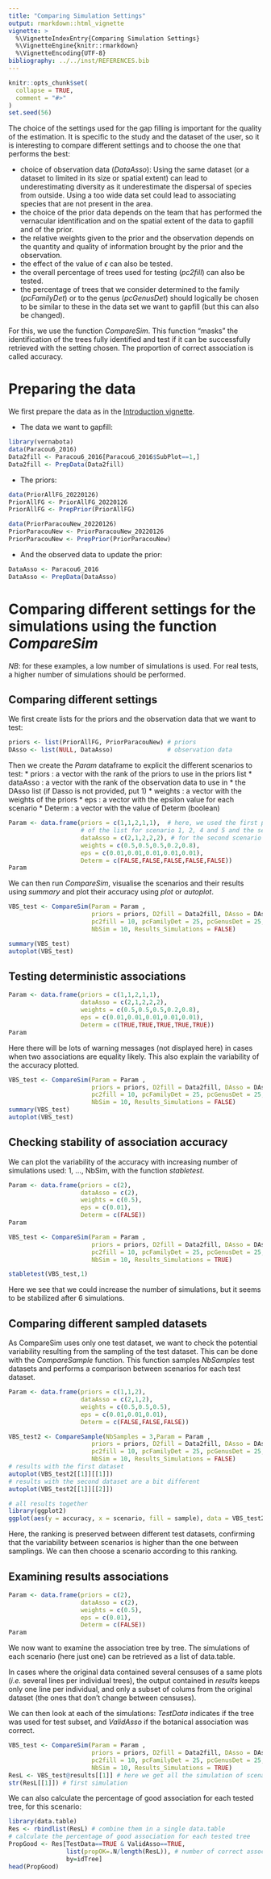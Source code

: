 ```yaml
---
title: "Comparing Simulation Settings"
output: rmarkdown::html_vignette
vignette: >
  %\VignetteIndexEntry{Comparing Simulation Settings}
  %\VignetteEngine{knitr::rmarkdown}
  %\VignetteEncoding{UTF-8}
bibliography: ../../inst/REFERENCES.bib  
---
```


```r
knitr::opts_chunk$set(
  collapse = TRUE,
  comment = "#>"
)
set.seed(56)
```

The choice of the settings used for the gap filling is important for the quality of the estimation. 
It is specific to the study and the dataset of the user, so it is interesting to compare different settings and to choose the one that performs the best:

* choice of observation data (*DataAsso*): Using the same dataset (or a dataset to limited in its size or spatial extent) can lead to underestimating diversity as it underestimate the dispersal of species from outside.
Using a too wide data set could lead to associating species that are not present in the area.
* the choice of the prior data depends on the team that has performed the vernacular identification and on the spatial extent of the data to gapfill and of the prior.
* the relative weights given to the prior and the observation depends on the quantity and quality of information brought by the prior and the observation.
* the effect of the value of $\epsilon$ can also be tested.
* the overall percentage of trees used for testing (*pc2fill*) can also be tested.
* the percentage of trees that we consider determined to the family (*pcFamilyDet*) or to the genus (*pcGenusDet*) should logically be chosen to be similar to these in the data set we want to gapfill (but this can also be changed).

For this, we use the function *CompareSim*.
This function "masks" the identification of the trees fully identified and test if it can be successfully retrieved with the setting chosen.
The proportion of correct association is called accuracy.

# Preparing the data

We first prepare the data as in the [Introduction vignette](vernabota.html).

* The data we want to gapfill:
```r
library(vernabota)
data(Paracou6_2016)
Data2fill <- Paracou6_2016[Paracou6_2016$SubPlot==1,]
Data2fill <- PrepData(Data2fill)
```

* The priors:

```r
data(PriorAllFG_20220126)
PriorAllFG <- PriorAllFG_20220126
PriorAllFG <- PrepPrior(PriorAllFG)

data(PriorParacouNew_20220126)
PriorParacouNew <- PriorParacouNew_20220126
PriorParacouNew <- PrepPrior(PriorParacouNew)
```

* And the observed data to update the prior:

```r
DataAsso <- Paracou6_2016
DataAsso <- PrepData(DataAsso)
```


# Comparing different settings for the simulations using the function *CompareSim*

*NB*: for these examples, a low number of simulations is used.
For real tests, a higher number of simulations should be performed.

## Comparing different settings

We first create lists for the priors and the observation data that we want to test:

```r
priors <- list(PriorAllFG, PriorParacouNew) # priors
DAsso <- list(NULL, DataAsso)               # observation data
```

Then we create the *Param* dataframe to explicit the different scenarios to test:
* priors : a vector with the rank of the priors to use in the priors list
* dataAsso : a vector with the rank of the observation data to use in
* the DAsso list (if Dasso is not provided, put 1)
* weights : a vector with the weights of the priors
* eps : a vector with the epsilon value for each scenario
* Determ : a vector with the value of Determ (boolean)

```r
Param <- data.frame(priors = c(1,1,2,1,1),  # here, we used the first prior 
                    # of the list for scenario 1, 2, 4 and 5 and the second for scenario 3
                    dataAsso = c(2,1,2,2,2), # for the second scenario dataAsso is NULL (the data to gapfill are used)
                    weights = c(0.5,0.5,0.5,0.2,0.8),
                    eps = c(0.01,0.01,0.01,0.01,0.01),
                    Determ = c(FALSE,FALSE,FALSE,FALSE,FALSE))
Param
```

We can then run *CompareSim*, visualise the scenarios and their results using *summary* and plot their accuracy using *plot* or *autoplot*.

```r
VBS_test <- CompareSim(Param = Param ,
                       priors = priors, D2fill = Data2fill, DAsso = DAsso,
                       pc2fill = 10, pcFamilyDet = 25, pcGenusDet = 25, 
                       NbSim = 10, Results_Simulations = FALSE)

summary(VBS_test)
autoplot(VBS_test)
```

## Testing deterministic associations

```r
Param <- data.frame(priors = c(1,1,2,1,1),  
                    dataAsso = c(2,1,2,2,2), 
                    weights = c(0.5,0.5,0.5,0.2,0.8),
                    eps = c(0.01,0.01,0.01,0.01,0.01),
                    Determ = c(TRUE,TRUE,TRUE,TRUE,TRUE))
Param
```

Here there will be lots of warning messages (not displayed here) in cases when two associations are equality likely.
This also explain the variability of the accuracy plotted.

```r
VBS_test <- CompareSim(Param = Param ,
                       priors = priors, D2fill = Data2fill, DAsso = DAsso,
                       pc2fill = 10, pcFamilyDet = 25, pcGenusDet = 25, 
                       NbSim = 10, Results_Simulations = FALSE)
summary(VBS_test)
autoplot(VBS_test)
```


## Checking stability of association accuracy

We can plot the variability of the accuracy with increasing number of simulations used: 1, ..., NbSim, with the function *stabletest*.

```r
Param <- data.frame(priors = c(2),
                    dataAsso = c(2),
                    weights = c(0.5),
                    eps = c(0.01),
                    Determ = c(FALSE))
Param
```

```r
VBS_test <- CompareSim(Param = Param ,
                       priors = priors, D2fill = Data2fill, DAsso = DAsso,
                       pc2fill = 10, pcFamilyDet = 25, pcGenusDet = 25, 
                       NbSim = 10, Results_Simulations = TRUE)

stabletest(VBS_test,1)
```


Here we see that we could increase the number of simulations, but it seems to be stabilized after 6 simulations.


## Comparing different sampled datasets

As CompareSim uses only one test dataset, we want to check the potential variability resulting from the sampling of the test dataset. This can be done with the *CompareSample* function. This function samples *NbSamples* test datasets and performs a comparison between scenarios for each test dataset.

```r

Param <- data.frame(priors = c(1,1,2),  
                    dataAsso = c(2,1,2), 
                    weights = c(0.5,0.5,0.5),
                    eps = c(0.01,0.01,0.01),
                    Determ = c(FALSE,FALSE,FALSE))

VBS_test2 <- CompareSample(NbSamples = 3,Param = Param ,
                       priors = priors, D2fill = Data2fill, DAsso = DAsso,
                       pc2fill = 10, pcFamilyDet = 25, pcGenusDet = 25, 
                       NbSim = 10, Results_Simulations = FALSE)
# results with the first dataset
autoplot(VBS_test2[[1]][[1]])
# results with the second dataset are a bit different
autoplot(VBS_test2[[1]][[2]])

# all results together
library(ggplot2)
ggplot(aes(y = accuracy, x = scenario, fill = sample), data = VBS_test2[[2]]) + geom_boxplot()
```

Here, the ranking is preserved between different test datasets, confirming that the variability between scenarios is higher than the one between samplings. We can then choose a scenario according to this ranking. 

## Examining results associations

```r
Param <- data.frame(priors = c(2), 
                    dataAsso = c(2), 
                    weights = c(0.5),
                    eps = c(0.01),
                    Determ = c(FALSE))
Param
```

We now want to examine the association tree by tree.
The simulations of each scenario (here just one) can be retrieved as a list of data.table.

In cases where the original data contained several censuses of a same plots (*i.e.* several lines per individual trees), the output contained in *results* keeps only one line per individual, and only a subset of colums from the original dataset (the ones that don't change between censuses).

We can then look at each of the simulations: *TestData* indicates if the tree was used for test subset, and *ValidAsso* if the botanical association was correct.

```r
VBS_test <- CompareSim(Param = Param ,
                       priors = priors, D2fill = Data2fill, DAsso = DAsso,
                       pc2fill = 10, pcFamilyDet = 25, pcGenusDet = 25, 
                       NbSim = 10, Results_Simulations = TRUE)
ResL <- VBS_test@results[[1]] # here we get all the simulation of scenario 1
str(ResL[[1]]) # first simulation
```

We can also calculate the percentage of good association for each tested tree, for this scenario:

```r
library(data.table)
Res <- rbindlist(ResL) # combine them in a single data.table
# calculate the percentage of good association for each tested tree
PropGood <- Res[TestData==TRUE & ValidAsso==TRUE,
                list(propOK=.N/length(ResL)), # number of correct association divided by number of association (NbSim)
                by=idTree]
head(PropGood)
```



